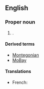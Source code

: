 ==English==

===Proper noun===
{{en-proper noun|head=[[Montego]] [[bay|Bay]]}}

# {{place|en|A <<city>> and the <<parish capital>> of <<par/Saint James>>, <<c/Jamaica>>|cat=Parish capitals of Jamaica}}.

====Derived terms====
* [[Montegonian]]
* [[MoBay]] {{qualifier|abbreviation}}

====Translations====
{{trans-top|city}}
* French: {{t|fr|Montego Bay}}
{{trans-mid}}
{{trans-bottom}}

{{topics|en|Cities in Jamaica}}